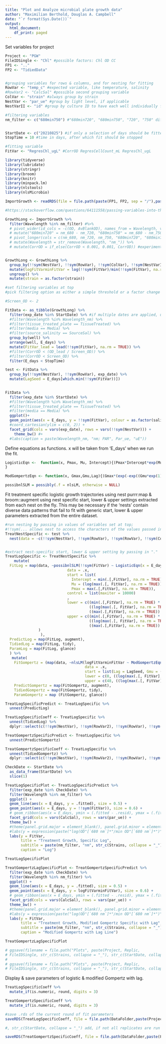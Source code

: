 ```yaml
---
title: "Plot and Analyze microbial plate growth data"
author: "Maximilian Berthold, Douglas A. Campbell"
date: "`r format(Sys.Date())`"
output:
  html_document:
    df_print: paged
---
```


Set variables for project
```r
Project <- "PGW"
FileIDSingle <- "Chl" #possible factors: Chl OD CC
FP1 <- ".."
FP2 <- "TidiedData"


#grouping variables for rows & columns, and for nesting for fitting
RowVar <- "temp_c" #expected variable, like temperature, salinity
#RowVar2 <- "CalcSal" #possible second grouping variable
ColVar <- "strain" #always group by strain
NestVar <- "par_ue" #group by light level, if applicable 
NestVarII <- "id" #group by culture ID to have each well individually fitted, alternatively this can be 'well'

#filtering variables
nm_filter <- c("680min750") #"680min720", "680min750", "720", "750" different wavelengths important to estimate culture growth; 680min720 and 680 min 750 represent deltaOD of those wavelengths to get a clear Chlorophyll signal; OD720 and 750 are wavelengths used for scattering, to determine ~cell numbers


StartDate <- c("20210825") #if only a selection of days should be fitted at once
StopTime = 10 #time in days, after which fit should be stopped

#fitting variable
FitVar <- "RegresChl_ugL" #CorrOD RegresCellCount_mL RegresChl_ugL


```



```r
library(tidyverse)
library(lubridate)
library(stringr)
library(broom)
library(knitr)
library(minpack.lm)
library(nlstools)
library(nlsMicrobio)

```



```r
ImportGrowth <- readRDS(file = file.path(paste(FP1, FP2, sep = "/"),paste(Project,FileIDSingle, "GrowthLong.Rds", sep  = "_"),fsep = .Platform$file.sep))

#https://stackoverflow.com/questions/64111558/passing-variables-into-the-names-glue-parameter-of-tidyrpivot-wider

GrowthLong <- ImportGrowth %>%
  filter(Wavelength %in% nm_filter) #%>%
  # pivot_wider(id_cols = -c(OD, AvBlankOD), names_from = Wavelength, values_from = CorrOD, names_glue = "nm_{Wavelength}") %>% 
  # mutate("680min720" = nm_680 - nm_720, "680min750" = nm_680 - nm_750) %>%
  # pivot_longer(cols = c(nm_680, nm_720, nm_750, "680min720", "680min750"), values_to = "CorrOD", names_to = "Wavelength") %>%
  # mutate(Wavelength = str_remove(Wavelength, "nm_")) %>%
  # mutate(CorrOD = if_else(CorrOD < 0.001, 0.001, CorrOD)) #experimentally test to set values below 0.001 to 0.001 (~detection limit device)


GrowthLong <- GrowthLong %>%
  group_by(!!sym(NestVar), !!sym(RowVar), !!sym(ColVar), !!sym(NestVarII), exp_date) %>%
  mutate(logFitVarminFitVar = log(!!sym(FitVar)/min(!!sym(FitVar), na.rm = TRUE))) %>% #problem with log leads to NaN, when value is very small
  ungroup() %>%
  mutate(strain = as.factor(strain))


```



```r
#set filtering variables at top
#pick filtering option as either a simple threshold or a factor change between OD and OD_lead

#Screen_OD <- 2

FitData <- as_tibble(GrowthLong) %>%
  filter(exp_date %in% StartDate) %>% #if multiple dates are applied, use %in% instead of ==
  #filter(Wavelength %in% Wavelength_nm) %>%
  #filter(tissue_treated_plate == TissueTreated) %>%
  #filter(media == Media) %>%
  #filter(source_salinity == SourceSal) %>%
  group_by(well) %>%
  arrange(well, E_days) %>%
  mutate(FitVar_lead = lead(!!sym(FitVar), na.rm = TRUE)) %>%
  #filter(CorrOD < (OD_lead / Screen_OD)) %>%
  #filter(CorrOD < Screen_OD) %>%
  filter(E_days < StopTime)

test <- FitData %>%
  group_by(!!sym(NestVar), !!sym(RowVar), exp_date) %>%
  mutate(LagSeed = E_days[which.min(!!sym(FitVar))])
  
```


```r
FitData %>%
  filter(exp_date %in% StartDate) %>%
  #filter(Wavelength %in% Wavelength_nm) %>%
  #filter(tissue_treated_plate == TissueTreated) %>%
  #filter(media == Media) %>%
  ggplot()+
  geom_point(aes(x = E_days, y = !!sym(FitVar), colour = as.factor(salinity))) +
  #coord_cartesian(ylim = c(0, 2)) +
  facet_grid(cols = vars(exp_date), rows = vars(!!sym(NestVar))) +
    theme_bw() #+
  #labs(caption = paste(Wavelength_nm, "nm; PAR", Par_ue, "uE"))
```


Define equations as functions.
x will be taken from 'E_days' when we run the fit.
```r
LogisticEqn <-  function(x, Pmax, Mu, Intercept){(Pmax*Intercept*exp(Mu*x))/(Pmax + (Intercept*(exp(Mu*x)-1)))
}

ModGompertzEqn <- function(x, Gmax,Gmu,Lag){(Gmax*(exp(-exp((Gmu*exp(1))/Gmax*(Lag-x)+1))))}

possibnlSLM = possibly(.f = nlsLM, otherwise = NULL)
```


Fit treatment specific logistic growth trajectories using nest purrr:map & broom::augment using nest specific start, lower & upper settings extracted from each nest on the fly.
This may be necessary if the 'nests' contain diverse data patterns that fail to fit with generic start, lower & upper parameters extracted from the entire dataset.
```r
#run nesting by passing in values of variables set at top; 
#!!sym(... allows nest to access the characters of the values passed in
TreatNestSpecific <- test %>%
  nest(data = -c(!!sym(NestVar), !!sym(RowVar), !!sym(RowVar), !!sym(ColVar), Wavelength, LagSeed, exp_date))


#extract nest-specific start, lower & upper setting by passing in "."
TreatLogSpecific <- TreatNestSpecific %>% 
    mutate(
  FitLog = map(data, ~possibnlSLM(!!sym(FitVar) ~ LogisticEqn(x = E_days, Intercept, Mu, Pmax),
                            data = .x, 
                            start = list(
                              Intercept = min(.[,FitVar], na.rm = TRUE), 
                              Mu = (log(max(.[, FitVar], na.rm = TRUE)) - log(min(.[ FitVar], na.rm = TRUE)))/max(.$E_days), 
                              Pmax = max(.[,FitVar], na.rm = TRUE)),
                            control = list(maxiter = 10000)
                            ,
                            lower = c((min(.[,FitVar], na.rm = TRUE) * 0.01),
                                      ((log(max(.[, FitVar], na.rm = TRUE)) - log(min(.[ FitVar], na.rm = TRUE)))/max(.$E_days)) *0.01,
                                      ((max(.[,FitVar], na.rm = TRUE)) * 0.01)),
                            upper = c((min(.[,FitVar], na.rm = TRUE) * 10),
                                      ((log(max(.[, FitVar], na.rm = TRUE)) - log(min(.[ FitVar], na.rm = TRUE)))/max(.$E_days)) * 10,
                                      ((max(.[,FitVar], na.rm = TRUE)) * 10))
               )
                ),
  PredictLog = map(FitLog, augment),
  TidiedLog = map(FitLog, tidy),
  ParamLog = map(FitLog, glance)
  ) %>%
   mutate(
    FitGompertz = (map(data, ~nlsLM(logFitVarminFitVar ~ ModGompertzEqn(x = E_days, Lag, Gmu, Gmax),
                                    data = .x,
                                    start = list(Lag = LagSeed, Gmu = (log(max(.[, FitVar], na.rm = TRUE)) - log(min(.[ FitVar], na.rm = TRUE)))/max(.$E_days), Gmax = max(.[, "logFitVarminFitVar"], na.rm = TRUE)),
                                    lower = c(0, ((log(max(.[, FitVar], na.rm = TRUE)) - log(min(.[ FitVar], na.rm = TRUE)))/max(.$E_days)) * 0.01, max(.[, "logFitVarminFitVar"], na.rm = TRUE) * 0.01),
                                    upper = c(48, ((log(max(.[, FitVar], na.rm = TRUE)) - log(min(.[ FitVar], na.rm = TRUE)))/max(.$E_days)) * 1.5, max(.[, "logFitVarminFitVar"], na.rm = TRUE) * 1.5)))),
    PredictGompertz = map(FitGompertz, augment),
    TidiedGompertz = map(FitGompertz, tidy),
    ParamGompertz = map (FitGompertz, glance))

TreatLogSpecificPredict <- TreatLogSpecific %>%
  unnest(PredictLog)

TreatLogSpecificCoeff <- TreatLogSpecific %>% 
  unnest(TidiedLog) %>%
  dplyr::select(c(!!sym(NestVar), !!sym(RowVar2), !!sym(RowVar), !!sym(ColVar), Wavelength, term:p.value))

TreatGompertzSpecificPredict <- TreatLogSpecific %>%
  unnest(PredictGompertz)

TreatGompertzSpecificCoeff <- TreatLogSpecific %>% 
  unnest(TidiedGompertz) %>%
  dplyr::select(c(!!sym(NestVar), !!sym(RowVar2), !!sym(RowVar), !!sym(ColVar), Wavelength, term:p.value))
```


```r
CheckDate <- StartDate %>%
  as_data_frame(StartDate) %>%
  slice(1)

TreatLogSpecificPlot <- TreatLogSpecificPredict %>% 
  filter(exp_date %in% CheckDate) %>%
  filter(Wavelength %in% nm_filter) %>%
  ggplot() +  
  geom_line(aes(x = E_days, y = .fitted), size = 0.5) +
  geom_point(aes(x = E_days, y = !!sym(FitVar)), size = 0.6) +
  # geom_ribbon(aes(x = E_days, ymin = (.fitted - .resid), ymax = (.fitted + .resid), alpha = 0.1),show.legend = FALSE) +
  facet_grid(cols = vars(CalcSal), rows = vars(par_ue)) +
  theme_bw() +
  #theme(panel.grid.major = element_blank(), panel.grid.minor = element_blank(), axis.text = element_text(colour = "black")) +
  #labs(y = expression(paste("log(OD"[`680 nm`]*"/min OD"[`680 nm`]*")")), x = "Elapsed time (h)", title = "Treatment Growth, Modified Gompertz with Lag", subtitle = paste(str_c(Strains, collapse = "_"), str_c(StartDate, collapse = "_")))
  labs(y = FitVar,
       title = "Treatment Growth, Specific Log",
       subtitle = paste(nm_filter, "nm", str_c(Strains, collapse = "_"), str_c(StartDate, collapse = "_")),
       caption = "Log")

TreatLogSpecificPlot

TreatGompertzLagSpecificPlot <- TreatGompertzSpecificPredict %>% 
  filter(exp_date %in% CheckDate) %>%
  filter(Wavelength %in% nm_filter) %>%
  ggplot() +  
  geom_line(aes(x = E_days, y = .fitted), size = 0.5) +
  geom_point(aes(x = E_days, y = logFitVarminFitVar), size = 0.6) +
  # geom_ribbon(aes(x = E_days, ymin = (.fitted - .resid), ymax = (.fitted + .resid), alpha = 0.1),show.legend = FALSE) +
  facet_grid(cols = vars(CalcSal), rows = vars(par_ue)) +
  theme_bw() +
  #theme(panel.grid.major = element_blank(), panel.grid.minor = element_blank(), axis.text = element_text(colour = "black")) +
  #labs(y = expression(paste("log(OD"[`680 nm`]*"/min OD"[`680 nm`]*")")), x = "Elapsed time (h)", title = "Treatment Growth, Modified Gompertz with Lag", subtitle = paste(str_c(Strains, collapse = "_"), str_c(StartDate, collapse = "_")))
  labs(y = FitVar,
       title = "Treatment Growth, Modified Gompertz Specific with Lag",
       subtitle = paste(nm_filter, "nm", str_c(Strains, collapse = "_"), str_c(StartDate, collapse = "_")),
       caption = "Modified Gompertz with Lag Line")

TreatGompertzLagSpecificPlot
```


```r
# ggsave(filename = file.path("Plots", paste(Project, Replic, 
# FileIDSingle, str_c(Strains, collapse = "_"), str_c(StartDate, collapse = "_"),"TreatLogPlot.png", sep = "_"),fsep = .Platform$file.sep ), plot = TreatLogPlot, height = 4, width = 6)
# 
# ggsave(filename = file.path("Plots", paste(Project, Replic, 
# FileIDSingle, str_c(Strains, collapse = "_"), str_c(StartDate, collapse = "_"), "TreatGompertzLagPlot.png", sep = "_"),fsep = .Platform$file.sep ), plot = TreatGompertzLagPlot, height = 4, width = 6)
```

Display & save parameters of logistic & modified Gompertz with lag.
```r
TreatLogSpecificCoeff %>%
  mutate_if(is.numeric, round, digits = 3)

TreatGompertzSpecificCoeff %>%
  mutate_if(is.numeric, round, digits = 3)

#save .rds of the current round of fit parameters
saveRDS(TreatLogSpecificCoeff, file = file.path(DataFolder,paste(Project,FileIDSingle, Replic, "TreatLogSpecificCoeff", str_c(Strains, collapse = "_"), "ChlAb", ".Rds",sep = "_"),fsep = .Platform$file.sep))

#, str_c(StartDate, collapse = "_") add, if not all replicates are run at once

saveRDS(TreatGompertzSpecificCoeff, file = file.path(DataFolder,paste(Project,FileIDSingle, Replic, "TreatGompSpeCo", str_c(Strains, collapse = "_"), "ChlAb", ".Rds",sep = "_"),fsep = .Platform$file.sep))

```

